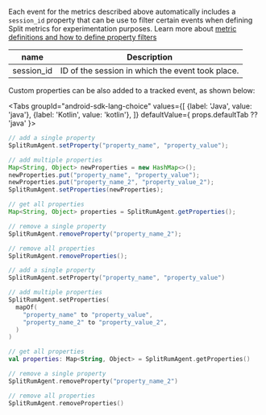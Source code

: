 
Each event for the metrics described above automatically includes a `session_id` property that can be use to filter certain events when defining Split metrics for experimentation purposes. Learn more about [metric definitions and how to define property filters](https://help.split.io/hc/en-us/articles/22005565241101-Metrics)

| **name** | **Description** |
| --- | --- |
| session_id | ID of the session in which the event took place. |

Custom properties can be also added to a tracked event, as shown below: 

<Tabs
  groupId="android-sdk-lang-choice"
  values={[
    {label: 'Java', value: 'java'},
    {label: 'Kotlin', value: 'kotlin'},
  ]} defaultValue={ props.defaultTab ?? 'java' }>
  <TabItem value="java">

```java
// add a single property
SplitRumAgent.setProperty("property_name", "property_value");

// add multiple properties
Map<String, Object> newProperties = new HashMap<>();
newProperties.put("property_name", "property_value");
newProperties.put("property_name_2", "property_value_2");
SplitRumAgent.setProperties(newProperties);

// get all properties
Map<String, Object> properties = SplitRumAgent.getProperties();

// remove a single property
SplitRumAgent.removeProperty("property_name_2");

// remove all properties
SplitRumAgent.removeProperties();
```

  </TabItem>
  <TabItem value="kotlin">

```kotlin
// add a single property
SplitRumAgent.setProperty("property_name", "property_value")

// add multiple properties
SplitRumAgent.setProperties(
  mapOf(
    "property_name" to "property_value",
    "property_name_2" to "property_value_2",
  )
)

// get all properties
val properties: Map<String, Object> = SplitRumAgent.getProperties()

// remove a single property
SplitRumAgent.removeProperty("property_name_2")

// remove all properties
SplitRumAgent.removeProperties()
```

  </TabItem>
</Tabs>